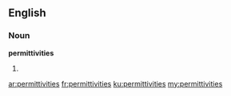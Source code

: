 ==English==

===Noun===
'''permittivities'''

# {{plural of|permittivity}}

[[ar:permittivities]]
[[fr:permittivities]]
[[ku:permittivities]]
[[my:permittivities]]
